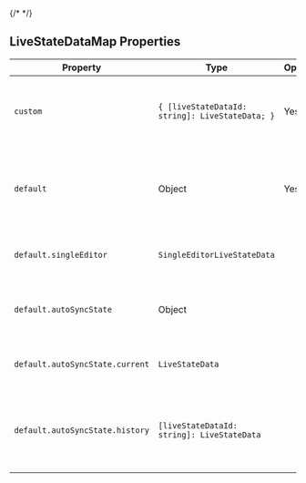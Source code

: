 {/* <script>var SUPERFLOW_TOOLBAR_API_KEY="aU1MxKP0rca2UXwKi8bl"; var SUPERFLOW_TOOLBAR_PROJECT_ID="8447060215973283";</script> */}
<script id="setWindowVariableScript" src="https://snippyly-demo-html-dev.web.app/set-window-variable.js?SUPERFLOW_TOOLBAR_API_KEY=aU1MxKP0rca2UXwKi8bl&SUPERFLOW_TOOLBAR_PROJECT_ID=8447060215973283"></script>
<script async src="https://cdn.jsdelivr.net/npm/@usesuperflow/toolbar/superflow.min.js"></script>

## LiveStateDataMap Properties

| Property       | Type                                            | Optional | Description                                                                                           |
|----------------|-------------------------------------------------|----------|-------------------------------------------------------------------------------------------------------|
| `custom`       | `{ [liveStateDataId: string]: LiveStateData; }` | Yes      | Map of all unique LiveStateData set by you on the given document.                                     |
| `default`      | Object                                          | Yes      | Map of all unique LiveStateData set by the default editor on the given document.                      |
| `default.singleEditor`               | `SingleEditorLiveStateData`                             |          | Part of `default`, representing single editor live state data.                                        |
| `default.autoSyncState`               | Object                              |          | Part of `default`, representing auto synchronization state.                                           |
| `default.autoSyncState.current`              |   `LiveStateData`                                  |          | Part of `autoSyncState`, current live state data.                                                     |
| `default.autoSyncState.history`              |   `[liveStateDataId: string]: LiveStateData`                                   |          | Part of `autoSyncState`, map of historical live state data keyed by live state data ID.               |